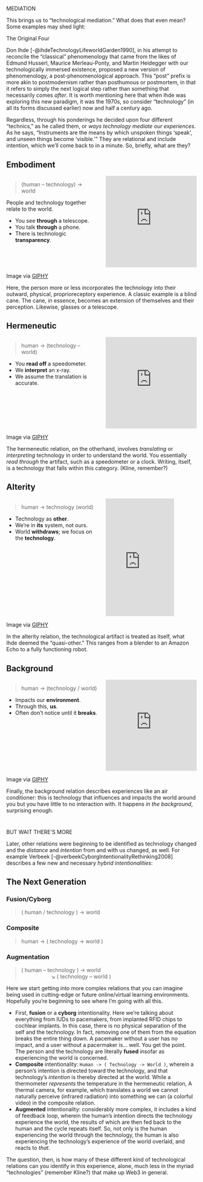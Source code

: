 #  {#mediation data-menu-title="Mediation" background="#9EABAE" background-image="assets/lab.png" background-size="35%" background-position="right 5% top 5%"}

[MEDIATION]{.r-fit-text}

::: notes
This brings us to "technological mediation." What does that even mean?
Some examples may shed light:

The Original Four

Don Ihde [-@ihdeTechnologyLifeworldGarden1990], in his attempt to reconcile the "classical" phenomenology that came from the likes of Edmund Husserl, Maurice Merleau-Ponty, and Martin Heidegger with our technologically immersed existence, proposed a new version of phenomenology, a post-phenomenological approach.
This "post" prefix is more akin to postmodernism rather than posthumous or postmortem, in that it refers to simply the next logical step rather than something that necessarily comes *after*.
It is worth mentioning here that when Ihde was exploring this new paradigm, it was the 1970s, so consider "technology" (in all its forms discussed earlier) now and half a century ago.

Regardless, through his ponderings he decided upon four different "technics," as he called them, or *ways technology mediate our experiences*.
As he says, "Instruments are the means by which unspoken things 'speak', and unseen things become 'visible.'" They are relational and include intention, which we'll come back to in a minute.
So, briefly, what are they?
:::

## Embodiment {.smaller}

::: columns
::: {.column width="50%"}
> (human -- technology) → world

People and technology together relate to the world.

-   You see **through** a telescope.
-   You talk **through** a phone.
-   There is technologic **transparency**.
:::

::: {.column width="50%"}
::: {style="width:100%;height:0;padding-bottom:100%;position:relative;"}
<iframe src="https://giphy.com/embed/gIxBtRsuxT0iWuBDY4" width="100%" height="100%" style="position:absolute" frameBorder="0" class="giphy-embed" allowFullScreen>

</iframe>
:::
:::
:::

::: attribution
Image via <a href="https://giphy.com" target="_blank">GIPHY</a>
:::

::: notes
Here, the person more or less incorporates the technology into their outward, physical, proprioreceptory experience.
A classic example is a blind cane.
The cane, in essence, becomes an extension of themselves and their perception.
Likewise, glasses or a telescope.
:::

## Hermeneutic {.smaller}

::: columns
::: {.column width="50%"}
> human → (technology -- world)

-   You **read off** a speedometer.
-   We **interpret** an x-ray.
-   We assume the translation is accurate.
:::

::: {.column width="50%"}
::: {style="width:100%;height:0;padding-bottom:100%;position:relative;"}
<iframe src="https://giphy.com/embed/zt0ZkDZXMEOS4" width="100%" height="100%" style="position:absolute" frameBorder="0" class="giphy-embed" allowFullScreen>

</iframe>
:::
:::
:::

::: attribution
Image via <a href="https://giphy.com" target="_blank">GIPHY</a>
:::

::: notes
The hermeneutic relation, on the otherhand, involves *translating* or *interpreting* technology in order to understand the world.
You essentially *read through* the artifact, such as a speedometer or a clock.
Writing, itself, is a technology that falls within this category.
(Kline, remember?)
:::

## Alterity {.smaller}

::: columns
::: {.column width="50%"}
> human → technology (world)

-   Technology as **other**.
-   We're in **its** system, not ours.
-   World **withdraws**; we focus on the **technology**.
:::

::: {.column width="50%"}
::: {style="width:75%;height:0;padding-bottom:129%;position:relative;"}
<iframe src="https://giphy.com/embed/VVAiHiDKeUHC0" width="100%" height="100%" style="position:absolute" frameBorder="0" class="giphy-embed" allowFullScreen>

</iframe>
:::
:::
:::

::: attribution
Image via <a href="https://giphy.com" target="_blank">GIPHY</a>
:::

::: notes
In the alterity relation, the technological artifact is treated as itself, what Ihde deemed the "quasi-other." This ranges from a blender to an Amazon Echo to a fully functioning robot.
:::

## Background {.smaller}

::: columns
::: {.column width="50%"}
> human → (technology / world)

-   Impacts our **environment**.
-   Through this, **us**.
-   Often don't notice until it **breaks**.
:::

::: {.column width="50%"}
::: {style="width:100%;height:0;padding-bottom:100%;position:relative;"}
<iframe src="https://giphy.com/embed/Rf4SBc9erYPaLlOA0U" width="100%" height="100%" style="position:absolute" frameBorder="0" class="giphy-embed" allowFullScreen>

</iframe>
:::
:::
:::

::: attribution
Image via <a href="https://giphy.com" target="_blank">GIPHY</a>
:::

::: notes
Finally, the background relation describes experiences like an air conditioner: this is technology that influences and impacts the world around you but you have little to no interaction with.
It happens *in the background*, surprising enough.
:::

#  {#butwaitmore data-menu-title="But Wait, There's More" background="#9EABAE" background-image="assets/lab.png" background-size="35%" background-position="right 5% top 5%"}

[BUT WAIT THERE'S MORE]{.r-fit-text}

::: notes
Later, other relations were beginning to be identified as technology changed and the *distance* and *intention* from and with us changed, as well.
For example Verbeek [-@verbeekCyborgIntentionalityRethinking2008] describes a few new and necessary *hybrid intentionalities*:
:::

## The Next Generation

### [Fusion/Cyborg]{.rn rn-type="underline" rn-color="red" rn-index="1"}

> ( human / technology ) → world

### [Composite]{.rn rn-type="underline" rn-color="red" rn-index="2"}

> human → ( technology → world )

### [Augmentation]{.rn rn-type="underline" rn-color="red" rn-index="3"}

> ( human -- technology ) → world <br />                     ↘ ( technology -- world )

::: notes
Here we start getting into more complex relations that you can imagine being used in cutting-edge or future online/virtual learning environments.
Hopefully you're beginning to see where I'm going with all this.

-   First, **fusion** or a **cyborg** intentionality. Here we're talking about everything from IUDs to pacemakers, from implanted RFID chips to cochlear implants. In this case, there is no physical separation of the self and the technology. In fact, removing one of them from the equation breaks the entire thing down. A pacemaker without a user has no impact, and a user without a pacermaker is... well. You get the point. The person and the technology are literally **fused** insofar as experiencing the world is concerned.
-   **Composite** intentionality: `Human -> ( Technology -> World )`, wherein a person's intention is directed toward the technology, and that technology's *intention* is thereby directed at the world. While a thermometer *represents* the temperature in the hermeneutic relation, A thermal camera, for example, which translates a world we cannot naturally perceive (infrared radiation) into something we can (a colorful video) in the composite relation.
-   **Augmented** intentionality: considerably more complex, it includes a kind of feedback loop, wherein the human's intention directs the technology experience the world, the results of which are then fed back to the human and the cycle repeats itself. So, not only is the human experiencing the world through the technology, the human is also experiencing the technology's experience of the world overlaid, and reacts to *that*.

The question, then, is how many of these different kind of technological relations can you identify in this experience, alone, much less in the myriad "technologies" (remember Kline?) that make up Web3 in general.
:::
